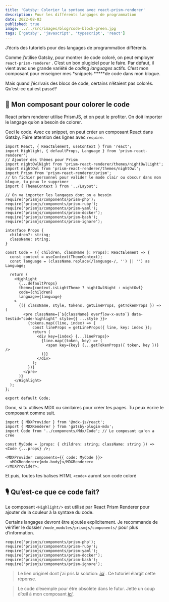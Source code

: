 ```yaml
---
title: 'Gatsby: Colorier la syntaxe avec react-prism-renderer'
description: Pour les différents langages de programmation
date: 2022-08-03
published: true
image: ../../src/images/blog/code-block-green.jpg
tags: ['gatsby', 'javascript', 'typescript', 'react']
---
```


J’écris des tutoriels pour des langages de programmation différents.

Comme j’utilise Gatsby, pour montrer de code coloré, on peut employer `react-prism-renderer` . C’est un bon plugiciel pour le faire. Par défaut, il vient avec une grande variété de _coding languages_ actifs. C’est mon composant pour enseigner mes \*snippets **\***de code dans mon blogue.

Mais quand j’écrivais des blocs de code, certains n’étaient pas colorés. Qu’est-ce qui est passé?

## 🧱 Mon composant pour colorer le code

React prism renderer utilise PrismJS, et on peut le profiter. On doit importer le langage qu’on a besoin de colorer.

Ceci le code. Avec ce snippet, on peut créer un composant React dans Gatsby. Faire attention des lignes avec `require`.

```tsx
import React, { ReactElement, useContext } from 'react';
import Highlight, { defaultProps, Language } from 'prism-react-renderer';
// Ajouter des thèmes pour Prism
import nightOwlNight from 'prism-react-renderer/themes/nightOwlLight';
import nightOwl from 'prism-react-renderer/themes/nightOwl';
import Prism from 'prism-react-renderer/prism';
// Un fichier personnel pour valider le mode clair ou obscur dans mon blogue, tu peux le supprimer
import { ThemeContext } from '../Layout';

// On va importer les langages dont on a besoin
require('prismjs/components/prism-php');
require('prismjs/components/prism-ruby');
require('prismjs/components/prism-yaml');
require('prismjs/components/prism-docker');
require('prismjs/components/prism-bash');
require('prismjs/components/prism-ignore');

interface Props {
  children?: string;
  className: string;
}

const Code = ({ children, className }: Props): ReactElement => {
  const context = useContext(ThemeContext);
  const language = (className.replace(/language-/, '') || '') as Language;

  return (
    <Highlight
      {...defaultProps}
      theme={context.isLightTheme ? nightOwlNight : nightOwl}
      code={children}
      language={language}
    >
      {({ className, style, tokens, getLineProps, getTokenProps }) => (
        <pre className={`${className} overflow-x-auto`} data-testid="code-highlight" style={{ ...style }}>
          {tokens.map((line, index) => {
            const lineProps = getLineProps({ line, key: index });
            return (
              <div key={index} {...lineProps}>
                {line.map((token, key) => (
                  <span key={key} {...getTokenProps({ token, key })} />
                ))}
              </div>
            );
          })}
        </pre>
      )}
    </Highlight>
  );
};

export default Code;
```

Donc, si tu utilises MDX ou similaires pour créer tes pages. Tu peux écrire le composant comme suit.

```tsx
import { MDXProvider } from '@mdx-js/react';
import { MDXRenderer } from 'gatsby-plugin-mdx';
import Code from '../components/Mdx/Code'; // Le composant qu'on a crée

const MyCode = (props: { children: string; className: string }) => <Code {...props} />;

<MDXProvider components={{ code: MyCode }}>
  <MDXRenderer>{mdx.body}</MDXRenderer>
</MDXProvider>;
```

Et puis, toutes tes balises HTML `<code>` auront son code coloré

## 🎙 Qu’est-ce que ce code fait?

Le composant `<Highlight/>` est utilisé par React Prism Renderer pour ajouter de la couleur à la syntaxe du code.

Certains langages devront être ajoutés explicitement. Je recommande de vérifier le dossier `/node_modules/prismjs/components/` pour plus d’information.

```tsx
require('prismjs/components/prism-php');
require('prismjs/components/prism-ruby');
require('prismjs/components/prism-yaml');
require('prismjs/components/prism-docker');
require('prismjs/components/prism-bash');
require('prismjs/components/prism-ignore');
```

> Le lien originel dont j’ai pris la solution: [_ici_](https://github.com/FormidableLabs/prism-react-renderer/issues/53) . Ce tutoriel élargit cette réponse.

> Le code d’exemple pour être obsolète dans le futur. Jette un coup d’œil à mon composant [_ici_](https://github.com/helmerdavila/portfolio/blob/main/src/components/Mdx/Code.tsx).
